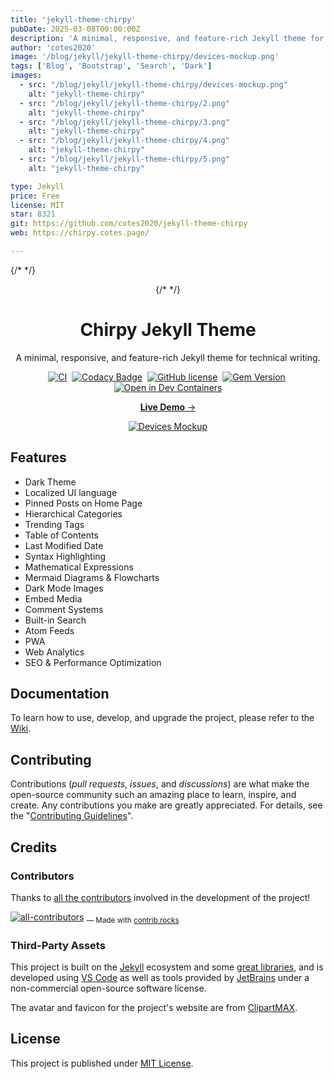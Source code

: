 ```yaml
---
title: 'jekyll-theme-chirpy'
pubDate: 2025-03-08T00:00:00Z
description: 'A minimal, responsive, and feature-rich Jekyll theme for technical writing. '
author: 'cotes2020'
image: '/blog/jekyll/jekyll-theme-chirpy/devices-mockup.png'
tags: ['Blog', 'Bootstrap', 'Search', 'Dark']
images:
  - src: "/blog/jekyll/jekyll-theme-chirpy/devices-mockup.png"
    alt: "jekyll-theme-chirpy"
  - src: "/blog/jekyll/jekyll-theme-chirpy/2.png"
    alt: "jekyll-theme-chirpy"
  - src: "/blog/jekyll/jekyll-theme-chirpy/3.png"
    alt: "jekyll-theme-chirpy"
  - src: "/blog/jekyll/jekyll-theme-chirpy/4.png"
    alt: "jekyll-theme-chirpy"
  - src: "/blog/jekyll/jekyll-theme-chirpy/5.png"
    alt: "jekyll-theme-chirpy"

type: Jekyll
price: Free
license: MIT
star: 8321
git: https://github.com/cotes2020/jekyll-theme-chirpy
web: https://chirpy.cotes.page/

---
```


{/* <!-- markdownlint-disable-next-line --> */}
<div align="center">

  {/* <!-- markdownlint-disable-next-line --> */}
  # Chirpy Jekyll Theme

  A minimal, responsive, and feature-rich Jekyll theme for technical writing.

  [![CI](https://img.shields.io/github/actions/workflow/status/cotes2020/jekyll-theme-chirpy/ci.yml?logo=github)][ci]&nbsp;
  [![Codacy Badge](https://img.shields.io/codacy/grade/4e556876a3c54d5e8f2d2857c4f43894?logo=codacy)][codacy]&nbsp;
  [![GitHub license](https://img.shields.io/github/license/cotes2020/jekyll-theme-chirpy?color=goldenrod)][license]&nbsp;
  [![Gem Version](https://img.shields.io/gem/v/jekyll-theme-chirpy?&logo=RubyGems&logoColor=ghostwhite&label=gem&color=orange)][gem]&nbsp;
  [![Open in Dev Containers](https://img.shields.io/badge/Dev_Containers-Open-deepskyblue?logo=linuxcontainers)][open-container]

  [**Live Demo** →][demo]

  [![Devices Mockup](https://chirpy-img.netlify.app/commons/devices-mockup.png)][demo]

</div>

## Features

- Dark Theme
- Localized UI language
- Pinned Posts on Home Page
- Hierarchical Categories
- Trending Tags
- Table of Contents
- Last Modified Date
- Syntax Highlighting
- Mathematical Expressions
- Mermaid Diagrams & Flowcharts
- Dark Mode Images
- Embed Media
- Comment Systems
- Built-in Search
- Atom Feeds
- PWA
- Web Analytics
- SEO & Performance Optimization

## Documentation

To learn how to use, develop, and upgrade the project, please refer to the [Wiki][wiki].

## Contributing

Contributions (_pull requests_, _issues_, and _discussions_) are what make the open-source community such an amazing place
to learn, inspire, and create. Any contributions you make are greatly appreciated.
For details, see the "[Contributing Guidelines][contribute-guide]".

## Credits

### Contributors

Thanks to [all the contributors][contributors] involved in the development of the project!

[![all-contributors](https://contrib.rocks/image?repo=cotes2020/jekyll-theme-chirpy&columns=16)][contributors]
<sub> — Made with [contrib.rocks](https://contrib.rocks)</sub>

### Third-Party Assets

This project is built on the [Jekyll][jekyllrb] ecosystem and some [great libraries][lib], and is developed using [VS Code][vscode] as well as tools provided by [JetBrains][jetbrains] under a non-commercial open-source software license.

The avatar and favicon for the project's website are from [ClipartMAX][clipartmax].

## License

This project is published under [MIT License][license].

[gem]: https://rubygems.org/gems/jekyll-theme-chirpy
[ci]: https://github.com/cotes2020/jekyll-theme-chirpy/actions/workflows/ci.yml?query=event%3Apush+branch%3Amaster
[codacy]: https://app.codacy.com/gh/cotes2020/jekyll-theme-chirpy/dashboard?utm_source=gh&utm_medium=referral&utm_content=&utm_campaign=Badge_grade
[license]: https://github.com/cotes2020/jekyll-theme-chirpy/blob/master/LICENSE
[open-container]: https://vscode.dev/redirect?url=vscode://ms-vscode-remote.remote-containers/cloneInVolume?url=https://github.com/cotes2020/jekyll-theme-chirpy
[jekyllrb]: https://jekyllrb.com/
[clipartmax]: https://www.clipartmax.com/middle/m2i8b1m2K9Z5m2K9_ant-clipart-childrens-ant-cute/
[demo]: https://cotes2020.github.io/chirpy-demo/
[wiki]: https://github.com/cotes2020/jekyll-theme-chirpy/wiki
[contribute-guide]: https://github.com/cotes2020/jekyll-theme-chirpy/blob/master/docs/CONTRIBUTING.md
[contributors]: https://github.com/cotes2020/jekyll-theme-chirpy/graphs/contributors
[lib]: https://github.com/cotes2020/chirpy-static-assets
[vscode]: https://code.visualstudio.com/
[jetbrains]: https://www.jetbrains.com/?from=jekyll-theme-chirpy
